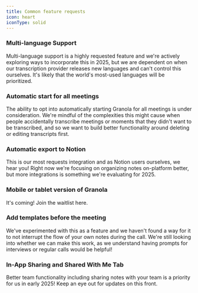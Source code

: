 ```yaml
---
title: Common feature requests
icon: heart
iconType: solid
---
```


### &#xA;&#xA;Multi-language Support

Multi-language support is a highly requested feature and we're actively exploring ways to incorporate this in 2025, but we are dependent on when our transcription provider releases new languages and can't control this ourselves. It's likely that the world's most-used languages will be prioritized. &#x20;

### Automatic start for all meetings

The ability to opt into automatically starting Granola for all meetings is under consideration. We're mindful of the complexities this might cause when people accidentally transcribe meetings or moments that they didn't want to be transcribed, and so we want to build better functionality around deleting or editing transcripts first.&#x20;

### Automatic export to Notion

This is our most requests integration and as Notion users ourselves, we hear you! Right now we're focusing on organizing notes on-platform better, but more integrations is something we're evaluating for 2025.&#x20;

### Mobile or tablet version of Granola

It's coming! Join the waitlist here.&#x20;

### **Add templates before the meeting**

We've experimented with this as a feature and we haven't found a way for it to not interrupt the flow of your own notes during the call. We're still looking into whether we can make this work, as we understand having prompts for interviews or regular calls would be helpful!

### In-App Sharing and Shared With Me Tab

Better team functionality including sharing notes with your team is a priority for us in early 2025! Keep an eye out for updates on this front.&#x20;
